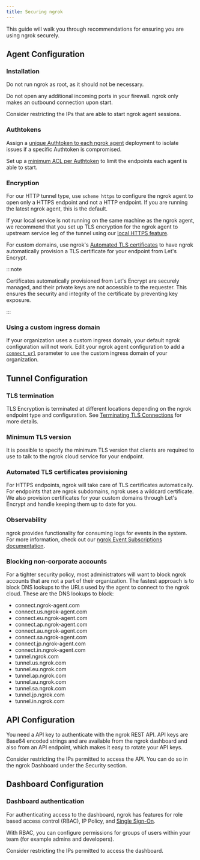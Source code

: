 ```yaml
---
title: Securing ngrok
---
```


This guide will walk you through recommendations for ensuring you are using ngrok securely.

## Agent Configuration

### Installation

Do not run ngrok as root, as it should not be necessary.

Do not open any additional incoming ports in your firewall. ngrok only makes an outbound connection upon start.

Consider restricting the IPs that are able to start ngrok agent sessions.

### Authtokens

Assign a [unique Authtoken to each ngrok agent](/agent/#authtokens) deployment to isolate issues if a specific Authtoken is compromised.

Set up a [minimum ACL per Authtoken](/agent/#authtoken-acls) to limit the endpoints each agent is able to start.

### Encryption

For our HTTP tunnel type, use `scheme https` to configure the ngrok agent to open only a HTTPS endpoint and not a HTTP endpoint. If you are running the latest ngrok agent, this is the default.

If your local service is not running on the same machine as the ngrok agent, we recommend that you set up TLS encryption for the ngrok agent to upstream service leg of the tunnel using our [local HTTPS feature](/universal-gateway/http/#https-forwarding).

For custom domains, use ngrok's [Automated TLS certificates](/universal-gateway/tls-certificates/#automated) to have ngrok automatically provision a TLS certificate for your endpoint from Let's Encrypt.

:::note

Certificates automatically provisioned from Let's Encrypt are securely managed, and their private keys are not accessible to the requester. This ensures the security and integrity of the certificate by preventing key exposure.

:::

### Using a custom ingress domain

If your organization uses a custom ingress domain, your default ngrok configuration will not work. Edit your ngrok agent configuration to add a [`connect_url`](/agent/config/v3/#connect_url) parameter to use the custom ingress domain of your organization.

## Tunnel Configuration

### TLS termination

TLS Encryption is terminated at different locations depending on the ngrok endpoint type and configuration.
See [Terminating TLS Connections](/universal-gateway/tls-termination/) for more details.

### Minimum TLS version

It is possible to specify the minimum TLS version that clients are required to use to talk to the ngrok cloud service for your endpoint.

### Automated TLS certificates provisioning

For HTTPS endpoints, ngrok will take care of TLS certificates automatically. For endpoints that are ngrok subdomains, ngrok uses a wildcard certificate. We also provision certificates for your custom domains through Let's Encrypt and handle keeping them up to date for you.

### Observability

ngrok provides functionality for consuming logs for events in the system. For more information, check out our [ngrok Event Subscriptions documentation](/obs/).

### Blocking non-corporate accounts

For a tighter security policy, most administrators will want to block ngrok accounts that are not a part of their organization. The fastest approach is to block DNS lookups to the URLs used by the agent to connect to the ngrok cloud. These are the DNS lookups to block:

- connect.ngrok-agent.com
- connect.us.ngrok-agent.com
- connect.eu.ngrok-agent.com
- connect.ap.ngrok-agent.com
- connect.au.ngrok-agent.com
- connect.sa.ngrok-agent.com
- connect.jp.ngrok-agent.com
- connect.in.ngrok-agent.com
- tunnel.ngrok.com
- tunnel.us.ngrok.com
- tunnel.eu.ngrok.com
- tunnel.ap.ngrok.com
- tunnel.au.ngrok.com
- tunnel.sa.ngrok.com
- tunnel.jp.ngrok.com
- tunnel.in.ngrok.com

## API Configuration

You need a API key to authenticate with the ngrok REST API. API keys are Base64 encoded strings and are available from the ngrok dashboard and also from an API endpoint, which makes it easy to rotate your API keys.

Consider restricting the IPs permitted to access the API. You can do so in the ngrok Dashboard under the Security section.

## Dashboard Configuration

### Dashboard authentication

For authenticating access to the dashboard, ngrok has features for role based access control (RBAC), IP Policy, and [Single Sign-On](/iam/sso/).

With RBAC, you can configure permissions for groups of users within your team (for example admins and developers).

Consider restricting the IPs permitted to access the dashboard.
